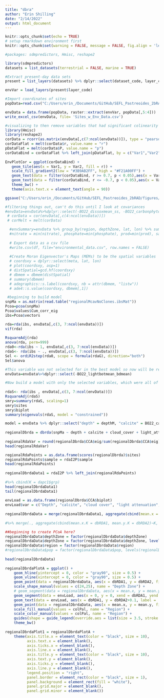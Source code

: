 ```yaml
---
title: "dbra"
author: "Erin Shilling"
date: "2/14/2022"
output: html_document
---
```


```r
knitr::opts_chunk$set(echo = TRUE)
# setup rmarkdown environment first
knitr::opts_chunk$set(warning = FALSE, message = FALSE, fig.align = 'left')
```

```r
#packages: sdmpredictors, Hmisc, reshape2

library(sdmpredictors)
datasets = list_datasets(terrestrial = FALSE, marine = TRUE)

#Extract present-day data sets
present = list_layers(datasets) %>% dplyr::select(dataset_code, layer_code, name, units, description, contains("cellsize"), version) %>% filter(version == 2.2) %>% filter(layer_code %in% c("BO22_calcite", "BO22_cloudmean", "BO22_damean", "BO22_parmean", "BO22_ph", "BO22_carbonphytomean_ss", "BO22_carbonphytomean_bdmean", "BO22_chlomean_ss", "BO22_chlomean_bdmean", "BO22_curvelmean_ss", "BO22_curvelmean_bdmean", "BO22_dissoxmean_ss", "BO22_dissoxmean_bdmean", "BO22_ironmean_ss", "BO22_ironmean_bdmean", "BO22_lightbotmean_bdmean", "BO22_nitratemean_ss", "BO22_nitratemean_bdmean", "BO22_phosphatemean_ss", "BO22_phosphatemean_bdmean", "BO22_ppmean_ss", "BO22_ppmean_bdmean", "BO22_salinityrange_bdmean", "BO22_salinitymean_bdmean", "BO22_salinitymean_ss", "BO22_silicatemean_ss", "BO22_silicatemean_bdmean", "BO22_tempmax_bdmean", "BO22_tempmax_ss", "BO22_tempmean_bdmean", "BO22_tempmean_ss", "BO22_tempmin_bdmean", "BO22_tempmin_ss", "BO22_temprange_bdmean", "BO22_temprange_ss"))

envVar = load_layers(present$layer_code)

#Import coordinates of sites
popData=read.csv("C:/Users/erin_/Documents/GitHub/SEFL_Pastreoides_2bRAD/data_files/poritesastreoidesMetaData_clonesremoved.csv") %>% select("sample" = tube_id, "region" = region, "depth" = collection_depth_m, "lat" = site_lat, "lon" = site_long)

envData = data.frame(popData, raster::extract(envVar, popData[,5:4]))
write_excel_csv(envData, file= 'Sites_w_Env_Data.csv')

#visualizing to then remove variables that had significant colinearity >0.7, or that had vif >10
library(Hmisc)
library(reshape2)
corData = rcorr(as.matrix(envData[,c(7:ncol(envData))]), type = "pearson")
corDataFlat = melt(corData$r, value.name = "r")
pDataFlat = melt(corData$P, value.name = "p")
corDataBind = corDataFlat %>% left_join(pDataFlat, by = c("Var1","Var2"))
 
EnvPlotCor = ggplot(corDataBind) +
   geom_tile(aes(x = Var1, y = Var2, fill = r)) +
   scale_fill_gradient2(low = "#3B9AB2FF", high = "#F21A00FF") +
   geom_text(data = filter(corDataBind, r >= 0.7, p < 0.05),aes(x = Var1,    y = Var2, label = round(r, 2))) +
   geom_text(data = filter(corDataBind, r <= -0.7, p < 0.05),aes(x = Var1,    y = Var2, label = round(r, 2))) +
   theme_bw() +
   theme(axis.text.x = element_text(angle = 90))

ggsave("C:/Users/erin_/Documents/GitHub/SEFL_Pastreoides_2bRAD/figures/EnvPlotCor.png", plot = EnvPlotCor, width = 50, height = 50, units = "cm", dpi = 300)

#filtering things out, can't do this until I look at covariances
#envData=envData%>%dplyr::select(-BO22_dissoxmean_ss, -BO22_carbonphytomean_ss, -BO22_nitratemean_ss, -BO22_chlomean_ss, -BO22_silicatemean_ss, -BO22_ppmean_ss, -BO22_ironmean_ss, -BO22_parmean)
 # corData = cor(envData[,c(4:ncol(envData))])
 # corMelt = melt(corData)

  #envSummary=envData %>% group_by(region, depthZone, lat, lon) %>% summarise(temperature=min(temperature), chlorophyll=min(chlorophyll), currents = min(currents), 
  #nitrate = min(nitrate), phosphate=min(phosphate), prod=min(prod), salinity=min(salinity), silicate=min(silicate), iron=min(iron))
  
  # Export data as a csv file
  #write.csv(df, file="environmental_data.csv", row.names = FALSE)
  
  #Create Moran Eigenvector's Maps (MEMs) to be the spatial variables
  # coordsxy = dplyr::select(meta, lat, lon)
  # plot(coordsxy, asp=1)
  # distSpatial=gcd.hf(coordsxy)  
  # dbmem = dbmem(distSpatial)  
  # summary(dbmem)
  # adegraphics::s.label(coordsxy, nb = attr(dbmem, "listw"))
  # ade4::s.value(coordsxy, dbmem[,1])  

 #beginning to build model  
snpMa = as.matrix(read.table("regionalMcavNoClones.ibsMat"))
Pcoa=pcoa(snpMa)
Pcoa$values$Cum_corr_eig
ibs=Pcoa$vectors

rda=rda(ibs, envData[,c(3, 7:ncol(envData))])  
vif(rda)
 
RsquareAdj(rda)
anova(rda, perm=999)  
rda0<-rda(ibs ~ 1, envData[,c(3, 7:ncol(envData))])  
rdaG<- rda(ibs ~ ., envData[,c(3, 7:ncol(envData))])
Sel <- ordiR2step(rda0, scope = formula(rdaG), direction="both") 
Sel$anova

#This variable was not selected for in the best model so now will be removed
envData=envData%>%dplyr::select(-BO22_lightbotmean_bdmean)

#Now build a model with only the selected variables, which were all of them in env3
  
rdaS<- rda(ibs , envData[,c(3, 7:ncol(envData))])
RsquareAdj(rdaS)
smry=summary(rdaS, scaling=1)
smry$sites
smry$biplot
summary(eigenvals(rdaS, model = "constrained"))

model = envData %>% dplyr::select("depth" = depthM, "calcite" = BO22_calcite, "cloud_cover" = BO22_cloudmean, "light_attenuation"=BO22_damean, "pH" =BO22_ph, "current_velocity"= BO22_curvelmean_ss, "phosphate" = BO22_phosphatemean_ss, "salinity"= BO22_salinitymean_ss, "temperature"=BO22_tempmean_ss)
  
regionalDbrda = dbrda(snpMa ~ depth + calcite + cloud_cover + light_attenuation + pH + current_velocity + phosphate + salinity + temperature, model)
  
regionalRdaVar = round(regionalDbrda$CCA$eig/sum(regionalDbrda$CCA$eig)*100, 1)
head(regionalRdaVar)

regionalRdaPoints = as.data.frame(scores(regionalDbrda)$sites)
regionalRdaPoints$sample = rdaI2P$sample
head(regionalRdaPoints)
  
regionalDbrdaData1 = rdaI2P %>% left_join(regionalRdaPoints) 
  
#%>% cbind(K = dapc1$grp)
head(regionalDbrdaData1)
tail(regionalDbrdaData1)
  
envLoad = as.data.frame(regionalDbrda$CCA$biplot)
envLoad$var = c("Depth", "calcite", "cloud cover", "light attenuation", "pH", "current velocity", "phosphate", "salinity", "temperature")
  
regionalDbrdaData = merge(regionalDbrdaData1, aggregate(cbind(mean.x = dbRDA1, mean.y = dbRDA2)~regionDepth, regionalDbrdaData1, mean), by="regionDepth") 
  
#%>% merge(., aggregate(cbind(mean.x.K = dbRDA1, mean.y.K = dbRDA2)~K, regionalDbrdaData1, mean), by="K")

##beginning to create PCoA here?  
regionalDbrdaData$depthZone = factor(regionalDbrdaData$depthZone)
regionalDbrdaData$depthZone = factor(regionalDbrdaData$depthZone, levels(regionalDbrdaData$depthZone)[c(2,1)])
regionalDbrdaData$region = factor(regionalDbrdaData$region)
#regionalDbrdaData$pop = factor(regionalDbrdaData$pop, levels(regionalDbrdaData$pop)[c(4, 1, 3, 2)])
  
head(regionalDbrdaData)
  
regionalDbrdaPlotA = ggplot() +
    geom_hline(yintercept = 0, color = "gray90", size = 0.5) +
    geom_vline(xintercept = 0, color = "gray90", size = 0.5) +
    geom_point(data = regionalDbrdaData, aes(x = dbRDA1, y = dbRDA2, fill     = region, shape = depthZone), size = 3, stroke = NA, alpha = 0.7,         show.legend = FALSE) +
    scale_shape_manual(values = c(24,25), name = "Depth Zone") +
    # geom_segment(data = regionalDbrdaData, aes(x = mean.x, y = mean.y,      xend = dbRDA1, yend = dbRDA2, color = pop), size = 0.5, alpha = 0.5) +
    geom_segment(data = envLoad, aes(x = 0, y = 0, xend = dbRDA1, yend =      dbRDA2), color = "black", arrow = arrow(length = unit(0.25, "cm"),        type = "open"), size = 0.65) +
    geom_text(data = envLoad, aes(x = dbRDA1, y = dbRDA2+0.1, label =         var), color = "black", size = 3) +
    geom_point(data = regionalDbrdaData, aes(x = mean.x, y = mean.y, fill     = region, shape = depthZone), size = 5, color = "black") + #population centroids indicated by triangles
    scale_fill_manual(values = colPal, name = "Region") +
    scale_color_manual(values = colPal, name = "Region") +
    guides(shape = guide_legend(override.aes = list(size = 3.5, stroke =      0.5, alpha = 0.7), order = 2), fill = guide_legend(override.aes =         list(shape = 22, size = 5, color = NA, alpha = NA), order = 1))+
    theme_bw()
  
regionalDbrdaPlot1 = regionalDbrdaPlotA +
    theme(axis.title.x = element_text(color = "black", size = 10),
          axis.text.x = element_blank(),
          axis.ticks.x = element_blank(),
          axis.line.x = element_blank(),
          axis.title.y = element_text(color = "black", size = 10),
          axis.text.y = element_blank(),
          axis.ticks.y = element_blank(),
          axis.line.y = element_blank(),
          legend.position = "right",
          panel.border = element_rect(color = "black", size = 1),
          panel.background = element_rect(fill = "white"),
          panel.grid.major = element_blank(),
          panel.grid.minor = element_blank())
```
